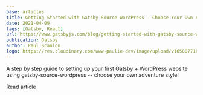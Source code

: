 ```yaml
---
base: articles
title: Getting Started with Gatsby Source WordPress - Choose Your Own Adventure
date: 2021-04-09
tags: [Gatsby, React]
url: https://www.gatsbyjs.com/blog/getting-started-with-gatsby-source-wordpress-choose-your-own-adventure/
publication: Gatsby
author: Paul Scanlon
logo: https://res.cloudinary.com/www-paulie-dev/image/upload/v1658077182/paulie.dev/Logos/gatsby-logo_dgbkjm.png
---
```


A step by step guide to setting up your first Gatsby + WordPress website using gatsby-source-wordpress -- choose your
own adventure style!

<CtaExternal href='https://www.gatsbyjs.com/blog/getting-started-with-gatsby-source-wordpress-choose-your-own-adventure/'>
  Read article
</CtaExternal>
